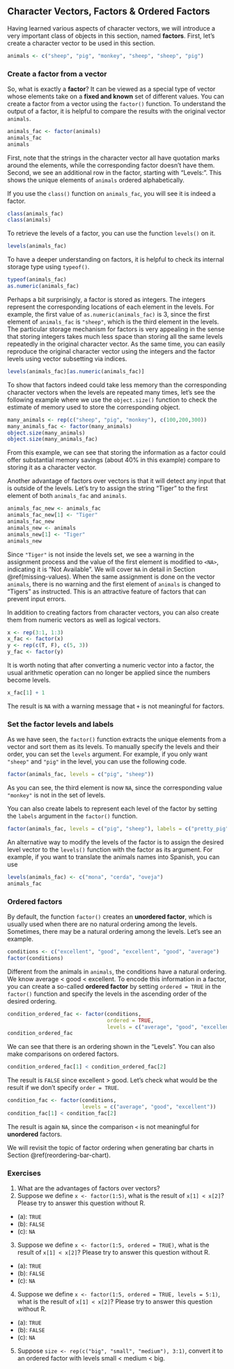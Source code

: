 ## Character Vectors, Factors & Ordered Factors {#factors}

Having learned various aspects of character vectors, we will introduce a very important class of objects in this section, named **factors**. First, let's create a character vector to be used in this section. 

```r
animals <- c("sheep", "pig", "monkey", "sheep", "sheep", "pig")
```

### Create a factor from a vector

So, what is exactly a **factor**? It can be viewed as a special type of vector whose elements take on a **fixed and known** set of different values. You can create a factor from a vector using the `factor()` function. To understand the output of a factor, it is helpful to compare the results with the original vector `animals`. 
```r
animals_fac <- factor(animals)  
animals_fac
animals
```

First, note that the strings in the character vector all have quotation marks around the elements, while the corresponding factor doesn't have them. Second, we see an additional row in the factor, starting with "Levels:". This shows the unique elements of `animals` ordered alphabetically. 


If you use the `class()` function on `animals_fac`, you will see it is indeed a factor. 
```r
class(animals_fac)
class(animals)
```

To retrieve the levels of a factor, you can use the function `levels()` on it.
```r
levels(animals_fac)
```

To have a deeper understanding on factors, it is helpful to check its internal storage type using `typeof()`. 

```r
typeof(animals_fac)
as.numeric(animals_fac)
```

Perhaps a bit surprisingly, a factor is stored as integers. The integers represent the corresponding locations of each element in the levels. For example, the first value of `as.numeric(animals_fac)` is 3, since the first element of `animals_fac` is `"sheep"`, which is the third element in the levels. The particular storage mechanism for factors is very appealing in the sense that storing integers takes much less space than storing all the same levels repeatedly in the original character vector. As the same time, you can easily reproduce the original character vector using the integers and the factor levels using vector subsetting via indices. 
```r
levels(animals_fac)[as.numeric(animals_fac)]
```

::: {.infobox .caution data-latex="{caution}"}
To show that factors indeed could take less memory than the corresponding character vectors when the levels are repeated many times, let's see the following example where we use the `object.size()` function to check the estimate of memory used to store the corresponding object.
```r
many_animals <- rep(c("sheep", "pig", "monkey"), c(100,200,300))
many_animals_fac <- factor(many_animals)
object.size(many_animals)
object.size(many_animals_fac)
```

From this example, we can see that storing the information as a factor could offer substantial memory savings (about 40% in this example) compare to storing it as a character vector.
::: 




Another advantage of factors over vectors is that it will detect any input that is outside of the levels. Let's try to assign the string "Tiger" to the first element of both `animals_fac` and `animals`.
```r
animals_fac_new <- animals_fac
animals_fac_new[1] <- "Tiger"
animals_fac_new
animals_new <- animals
animals_new[1] <- "Tiger"
animals_new
```

Since `"Tiger"` is not inside the levels set, we see a warning in the assignment process and the value of the first element is modified to `<NA>`, indicating it is "Not Available". We will cover `NA` in detail in Section \@ref(missing-values). When the same assignment is done on the vector `animals`, there is no warning and the first element of `animals` is changed to "Tigers" as instructed. This is an attractive feature of factors that can prevent input errors. 

In addition to creating factors from character vectors, you can also create them from numeric vectors as well as logical vectors.
```r
x <- rep(3:1, 1:3)
x_fac <- factor(x)
y <- rep(c(T, F), c(5, 3))
y_fac <- factor(y)
```

It is worth noting that after converting a numeric vector into a factor, the usual arithmetic operation can no longer be applied since the numbers become levels. 
```r
x_fac[1] + 1
```

The result is `NA` with a warning message that `+` is not meaningful for factors.

### Set the factor levels and labels

As we have seen, the `factor()` function extracts the unique elements from a vector and sort them as its levels. To manually specify the levels and their order, you can set the `levels` argument. For example, if you only want `"sheep"` and `"pig"` in the level, you can use the following code.

```r
factor(animals_fac, levels = c("pig", "sheep"))
```

As you can see, the third element is now `NA`, since the corresponding value `"monkey"` is not in the set of levels. 

You can also create labels to represent each level of the factor by setting the `labels` argument in the `factor()` function.
```r
factor(animals_fac, levels = c("pig", "sheep"), labels = c("pretty_pig", "smart_sheep"))
```

An alternative way to modify the levels of the factor is to assign the desired level vector to the `levels()` function with the factor as its argument. For example, if you want to translate the animals names into Spanish, you can use

```r
levels(animals_fac) <- c("mona", "cerda", "oveja")
animals_fac
```


### Ordered factors

By default, the function `factor()` creates an **unordered factor**, which is usually used when there are no natural ordering among the levels. Sometimes, there may be a natural ordering among the levels. Let's see an example. 

```r
conditions <- c("excellent", "good", "excellent", "good", "average")
factor(conditions)
```

Different from the animals in `animals`, the conditions have a natural ordering. We know average < good < excellent. To encode this information in a factor, you can create a so-called **ordered factor** by setting `ordered = TRUE` in the `factor()` function and specify the levels in the ascending order of the desired ordering. 
```r
condition_ordered_fac <- factor(conditions, 
                                ordered = TRUE, 
                                levels = c("average", "good", "excellent"))
condition_ordered_fac
```

We can see that there is an ordering shown in the "Levels". You can also make comparisons on ordered factors.
```r
condition_ordered_fac[1] < condition_ordered_fac[2]
```

The result is `FALSE` since excellent > good. Let's check what would be the result if we don't specify `order = TRUE`.
```r
condition_fac <- factor(conditions, 
                        levels = c("average", "good", "excellent"))
condition_fac[1] < condition_fac[2]
```

The result is again `NA`, since the comparison `<` is not meaningful for **unordered** factors.

We will revisit the topic of factor ordering when generating bar charts in Section \@ref(reordering-bar-chart). 


### Exercises

1. What are the advantages of factors over vectors?
2. Suppose we define `x <- factor(1:5)`, what is the result of `x[1] < x[2]`? Please try to answer this question without R. 
- (a): `TRUE`
- (b): `FALSE`
- (c): `NA`
3. Suppose we define `x <- factor(1:5, ordered = TRUE)`, what is the result of `x[1] < x[2]`? Please try to answer this question without R. 
- (a): `TRUE`
- (b): `FALSE`
- (c): `NA`
4. Suppose we define `x <- factor(1:5, ordered = TRUE, levels = 5:1)`, what is the result of `x[1] < x[2]`? Please try to answer this question without R. 
- (a): `TRUE`
- (b): `FALSE`
- (c): `NA`
5. Suppose `size <- rep(c("big", "small", "medium"), 3:1)`, convert it to an ordered factor with levels small < medium < big. 
